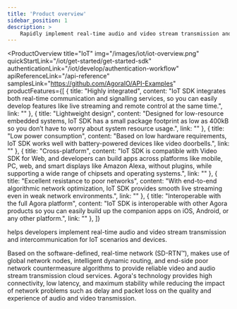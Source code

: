 ```yaml
---
title: 'Product overview'
sidebar_position: 1
description: >
    Rapidly implement real-time audio and video stream transmission and intercommunication for IoT scenarios and devices.
---
```


<ProductOverview
  title="IoT"
  img="/images/iot/iot-overview.png"
  quickStartLink="/iot/get-started/get-started-sdk"
  authenticationLink="/iot/develop/authentication-workflow"
  apiReferenceLink="/api-reference"
  samplesLink="https://github.com/AgoraIO/API-Examples"
  productFeatures={[
    {
      title: "Highly integrated",
      content: "IoT SDK integrates both real-time communication and signalling services, so you can easily develop features like live streaming and remote control at the same time.",
      link: ""
    },
    {
      title: "Lightweight design",
      content: "Designed for low-resource embedded systems, IoT SDK has a small package footprint as low as 400kB so you don’t have to worry about system resource usage.",
      link: ""
    },
    {
      title: "Low power consumption",
      content: "Based on low hardware requirements, IoT SDK works well with battery-powered devices like video doorbells.",
      link: ""
    },
    {
      title: "Cross-platform",
      content: "IoT SDK is compatible with Video SDK for Web, and developers can build apps across platforms like mobile, PC, web, and smart displays like Amazon Alexa, without plugins, while supporting a wide range of chipsets and operating systems.",
      link: ""
    },
    {
      title: "Excellent resistance to poor networks",
      content: "With end-to-end algorithmic network optimization, IoT SDK provides smooth live streaming even in weak network environments.",
      link: ""
    },
    {
      title: "Interoperable with the full Agora platform",
      content: "IoT SDK is interoperable with other Agora products so you can easily build up the companion apps on iOS, Android, or any other platform.",
      link: ""
    },
  ]}
>

<Vg k="COMPANY"/> <Vpd k="NAME"/> helps developers implement real-time audio and video stream transmission and intercommunication for IoT scenarios and devices.

Based on the software-defined, real-time network (SD-RTN™), <Vpd k="SDK"/> makes use of global network nodes, intelligent dynamic routing, and end-side poor network countermeasure algorithms to provide reliable video and audio stream transmission cloud services. Agora's technology provides high connectivity, low latency, and maximum stability while reducing the impact of network problems such as delay and packet loss on the quality and experience of audio and video transmission. 

</ProductOverview>